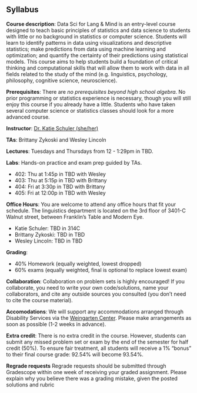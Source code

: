 ## Syllabus

**Course description**: Data Sci for Lang & Mind is an entry-level course designed to teach basic principles of statistics and data science to students with little or no background in statistics or computer science. Students will learn to identify patterns in data using visualizations and descriptive statistics; make predictions from data using machine learning and optimization; and quantify the certainty of their predictions using statistical models. This course aims to help students build a foundation of critical thinking and computational skills that will allow them to work with data in all fields related to the study of the mind (e.g. linguistics, psychology, philosophy, cognitive science, neuroscience).

**Prerequisites**: There are *no prerequisites beyond high school algebra*. No prior programming or statistics experience is necessary, though you will still enjoy this course if you already have a little. Students who have taken several computer science or statistics classes should look for a more advanced course.

**Instructor**: [Dr. Katie Schuler (she/her)](https://kathrynschuler.com)

**TAs**: Brittany Zykoski and Wesley Lincoln 

**Lectures**: Tuesdays and Thursdays from 12 - 1:29pm in TBD.

**Labs**: Hands-on practice and exam prep guided by TAs.

* 402: Thu at 1:45p in TBD with Wesley
* 403: Thu at 5:15p in TBD with Brittany
* 404: Fri at 3:30p in TBD with Brittany
* 405: Fri at 12:00p in TBD with Wesley

**Office Hours**: You are welcome to attend any office hours that fit your schedule. The linguistics department is located on the 3rd floor of 3401-C Walnut street, between Franklin's Table and Modern Eye. 

- Katie Schuler: TBD in 314C
- Brittany Zykoski: TBD in TBD
- Wesley Lincoln: TBD in TBD

**Grading**:

- 40% Homework (equally weighted, lowest dropped)
- 60% exams (equally weighted, final is optional to replace lowest exam)

**Collaboration**: Collaboration on problem sets is highly encouraged! If you collaborate, you need to write your own code/solutions, name your collaborators, and cite any outside sources you consulted (you don't need to cite the course material).



**Accomodations**: We will support any accommodations arranged through Disability Services via the [Weingarten Center](https://weingartencenter.universitylife.upenn.edu/disability-services/). Please make arrangements as soon as possible (1-2 weeks in advance).

**Extra credit**: There is no extra credit in the course. However, students can submit any missed problem set or exam by the end of the semester for half credit (50%).  To ensure fair treatment, all students will receive a 1% "bonus" to their final course grade: 92.54% will become 93.54%.

**Regrade requests** Regrade requests should be submitted through Gradescope within one week of receiving your graded assignment. Please explain why you believe there was a grading mistake, given the posted solutions and rubric








